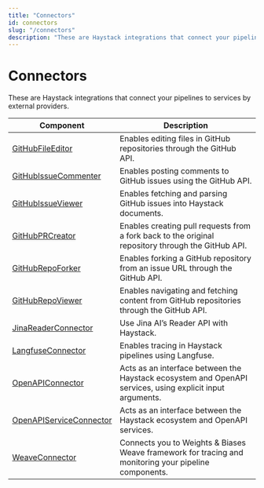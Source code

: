 ```yaml
---
title: "Connectors"
id: connectors
slug: "/connectors"
description: "These are Haystack integrations that connect your pipelines to services by external providers."
---
```


# Connectors

These are Haystack integrations that connect your pipelines to services by external providers.

| Component                                                | Description                                                                                               |
| --- | --- |
| [GitHubFileEditor](connectors/githubfileeditor.mdx)                 | Enables editing files in GitHub repositories through the GitHub API.                                      |
| [GitHubIssueCommenter](connectors/githubissuecommenter.mdx)         | Enables posting comments to GitHub issues using the GitHub API.                                           |
| [GitHubIssueViewer](connectors/githubissueviewer.mdx)               | Enables fetching and parsing GitHub issues into Haystack documents.                                       |
| [GitHubPRCreator](connectors/githubprcreator.mdx)                   | Enables creating pull requests from a fork back to the original repository through the GitHub API.        |
| [GitHubRepoForker](connectors/githubrepoforker.mdx)                 | Enables forking a GitHub repository from an issue URL through the GitHub API.                             |
| [GitHubRepoViewer](connectors/githubrepoviewer.mdx)                 | Enables navigating and fetching content from GitHub repositories through the GitHub API.                  |
| [JinaReaderConnector](connectors/jinareaderconnector.mdx)           | Use Jina AI’s Reader API with Haystack.                                                                   |
| [LangfuseConnector](connectors/langfuseconnector.mdx)             | Enables tracing in Haystack pipelines using Langfuse.                                                     |
| [OpenAPIConnector](connectors/openapiconnector.mdx)                 | Acts as an interface between the Haystack ecosystem and OpenAPI services, using explicit input arguments. |
| [OpenAPIServiceConnector](connectors/openapiserviceconnector.mdx) | Acts as an interface between the Haystack ecosystem and OpenAPI services.                                 |
| [WeaveConnector](connectors/weaveconnector.mdx)                     | Connects you to Weights & Biases Weave framework for tracing and monitoring your pipeline components.     |
